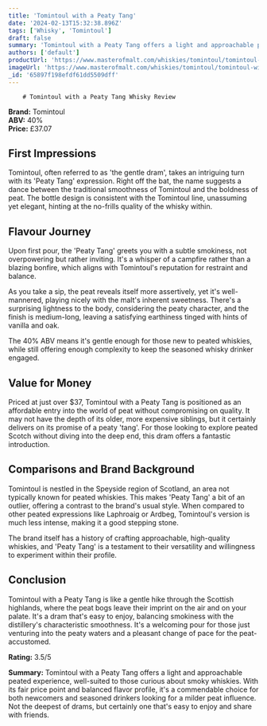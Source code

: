 ```yaml
---
title: 'Tomintoul with a Peaty Tang'
date: '2024-02-13T15:32:38.896Z'
tags: ['Whisky', 'Tomintoul']
draft: false
summary: 'Tomintoul with a Peaty Tang offers a light and approachable peated experience, well-suited to those curious about smoky whiskies. With its fair price point and balanced flavor profile, its a commendable choice for both newcomers and seasoned drinkers looking for a milder peat influence. Not the deepest of drams, but certainly one thats easy to enjoy and share with friends'
authors: ['default']
productUrl: 'https://www.masterofmalt.com/whiskies/tomintoul/tomintoul-with-a-peaty-tang-whisky/'
imageUrl: 'https://www.masterofmalt.com/whiskies/tomintoul/tomintoul-with-a-peaty-tang-whisky.jpg'
_id: '65897f198efdf61dd5509dff'
---
```


        # Tomintoul with a Peaty Tang Whisky Review

**Brand:** Tomintoul  
**ABV:** 40%  
**Price:** £37.07

## First Impressions

Tomintoul, often referred to as 'the gentle dram', takes an intriguing turn with its 'Peaty Tang' expression. Right off the bat, the name suggests a dance between the traditional smoothness of Tomintoul and the boldness of peat. The bottle design is consistent with the Tomintoul line, unassuming yet elegant, hinting at the no-frills quality of the whisky within.

## Flavour Journey

Upon first pour, the 'Peaty Tang' greets you with a subtle smokiness, not overpowering but rather inviting. It's a whisper of a campfire rather than a blazing bonfire, which aligns with Tomintoul's reputation for restraint and balance.

As you take a sip, the peat reveals itself more assertively, yet it's well-mannered, playing nicely with the malt's inherent sweetness. There's a surprising lightness to the body, considering the peaty character, and the finish is medium-long, leaving a satisfying earthiness tinged with hints of vanilla and oak.

The 40% ABV means it's gentle enough for those new to peated whiskies, while still offering enough complexity to keep the seasoned whisky drinker engaged.

## Value for Money

Priced at just over $37, Tomintoul with a Peaty Tang is positioned as an affordable entry into the world of peat without compromising on quality. It may not have the depth of its older, more expensive siblings, but it certainly delivers on its promise of a peaty 'tang'. For those looking to explore peated Scotch without diving into the deep end, this dram offers a fantastic introduction.

## Comparisons and Brand Background

Tomintoul is nestled in the Speyside region of Scotland, an area not typically known for peated whiskies. This makes 'Peaty Tang' a bit of an outlier, offering a contrast to the brand's usual style. When compared to other peated expressions like Laphroaig or Ardbeg, Tomintoul's version is much less intense, making it a good stepping stone.

The brand itself has a history of crafting approachable, high-quality whiskies, and 'Peaty Tang' is a testament to their versatility and willingness to experiment within their profile.

## Conclusion

Tomintoul with a Peaty Tang is like a gentle hike through the Scottish highlands, where the peat bogs leave their imprint on the air and on your palate. It's a dram that's easy to enjoy, balancing smokiness with the distillery's characteristic smoothness. It's a welcoming pour for those just venturing into the peaty waters and a pleasant change of pace for the peat-accustomed.

**Rating:** 3.5/5

**Summary:** Tomintoul with a Peaty Tang offers a light and approachable peated experience, well-suited to those curious about smoky whiskies. With its fair price point and balanced flavor profile, it's a commendable choice for both newcomers and seasoned drinkers looking for a milder peat influence. Not the deepest of drams, but certainly one that's easy to enjoy and share with friends.
